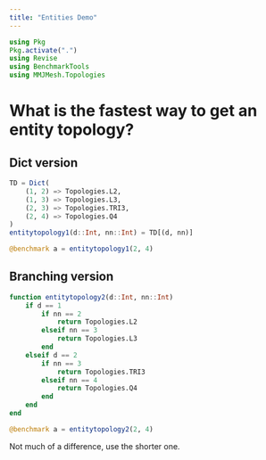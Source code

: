 ```yaml
---
title: "Entities Demo"
---
```


```julia
using Pkg
Pkg.activate(".")
using Revise
using BenchmarkTools
using MMJMesh.Topologies
```

# What is the fastest way to get an entity topology?

## Dict version

```julia
TD = Dict(
    (1, 2) => Topologies.L2,
    (1, 3) => Topologies.L3,
    (2, 3) => Topologies.TRI3,
    (2, 4) => Topologies.Q4
)
entitytopology1(d::Int, nn::Int) = TD[(d, nn)]

@benchmark a = entitytopology1(2, 4)
```

## Branching version

```julia
function entitytopology2(d::Int, nn::Int)
    if d == 1
        if nn == 2
            return Topologies.L2
        elseif nn == 3
            return Topologies.L3
        end
    elseif d == 2
        if nn == 3
            return Topologies.TRI3
        elseif nn == 4
            return Topologies.Q4
        end
    end
end

@benchmark a = entitytopology2(2, 4)
```

Not much of a difference, use the shorter one.